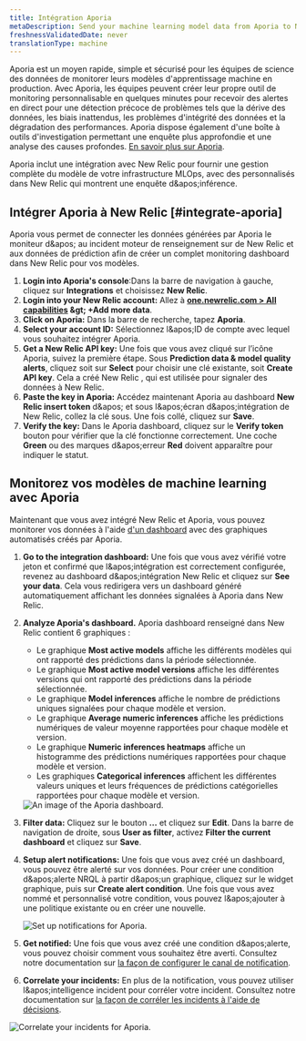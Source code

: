 ```yaml
---
title: Intégration Aporia
metaDescription: Send your machine learning model data from Aporia to New Relic to understand your model's performance.
freshnessValidatedDate: never
translationType: machine
---
```


Aporia est un moyen rapide, simple et sécurisé pour les équipes de science des données de monitorer leurs modèles d'apprentissage machine en production. Avec Aporia, les équipes peuvent créer leur propre outil de monitoring personnalisable en quelques minutes pour recevoir des alertes en direct pour une détection précoce de problèmes tels que la dérive des données, les biais inattendus, les problèmes d'intégrité des données et la dégradation des performances. Aporia dispose également d'une boîte à outils d'investigation permettant une enquête plus approfondie et une analyse des causes profondes. [En savoir plus sur Aporia](https://www.aporia.com).

Aporia inclut une intégration avec New Relic pour fournir une gestion complète du modèle de votre infrastructure MLOps, avec des <InlinePopover type="dashboards" />personnalisés dans New Relic qui montrent une enquête d&amp;apos;inférence.

## Intégrer Aporia à New Relic [#integrate-aporia]

Aporia vous permet de connecter les <InlinePopover type="alerts" />données générées par Aporia le moniteur d&amp;apos; au incident moteur de renseignement sur de New Relic et aux données de prédiction afin de créer un complet monitoring dashboard dans New Relic pour vos modèles.

1. <DNT>**Login into Aporia's console**</DNT>:Dans la barre de navigation à gauche, cliquez sur <DNT>**Integrations**</DNT> et choisissez <DNT>**New Relic**</DNT>.
2. <DNT>**Login into your New Relic account:**</DNT> Allez à <DNT>**[one.newrelic.com &gt; All capabilities](https://one.newrelic.com/all-capabilities) &amp;gt; +Add more data**</DNT>.
3. <DNT>**Click on Aporia:**</DNT> Dans la barre de recherche, tapez <DNT>**Aporia**</DNT>.
4. <DNT>**Select your account ID:**</DNT> Sélectionnez l&amp;apos;ID de compte avec lequel vous souhaitez intégrer Aporia.
5. <DNT>**Get a New Relic API key:**</DNT> Une fois que vous avez cliqué sur l’icône Aporia, suivez la première étape. Sous <DNT>**Prediction data &amp; model quality alerts**</DNT>, cliquez soit sur <DNT>**Select**</DNT> pour choisir une clé existante, soit <DNT>**Create API key**</DNT>. Cela a créé New Relic <InlinePopover type="licenseKey" />, qui est utilisée pour signaler des données à New Relic.
6. <DNT>**Paste the key in Aporia:**</DNT> Accédez maintenant Aporia au dashboard <DNT>**New Relic insert token**</DNT> d&amp;apos; et sous l&amp;apos;écran d&amp;apos;intégration de New Relic, collez la clé sous. Une fois collé, cliquez sur <DNT>**Save**</DNT>.
7. <DNT>**Verify the key:**</DNT> Dans le Aporia dashboard, cliquez sur le <DNT>**Verify token**</DNT> bouton pour vérifier que la clé fonctionne correctement. Une coche <DNT>**Green**</DNT> ou des marques d&amp;apos;erreur <DNT>**Red**</DNT> doivent apparaître pour indiquer le statut.

<InstallFeedback />

## Monitorez vos modèles de machine learning avec Aporia

Maintenant que vous avez intégré New Relic et Aporia, vous pouvez monitorer vos données à l'aide [d'un dashboard](/docs/query-your-data/explore-query-data/dashboards/introduction-dashboards/) avec des graphiques automatisés créés par Aporia.

1. <DNT>**Go to the integration dashboard:**</DNT> Une fois que vous avez vérifié votre jeton et confirmé que l&amp;apos;intégration est correctement configurée, revenez au dashboard d&amp;apos;intégration New Relic et cliquez sur <DNT>**See your data**</DNT>. Cela vous redirigera vers un dashboard généré automatiquement affichant les données signalées à Aporia dans New Relic.

2. <DNT>**Analyze Aporia's dashboard.**</DNT> Aporia dashboard renseigné dans New Relic contient 6 graphiques :

   * Le graphique <DNT>**Most active models**</DNT> affiche les différents modèles qui ont rapporté des prédictions dans la période sélectionnée.
   * Le graphique <DNT>**Most active model versions**</DNT> affiche les différentes versions qui ont rapporté des prédictions dans la période sélectionnée.
   * Le graphique <DNT>**Model inferences**</DNT> affiche le nombre de prédictions uniques signalées pour chaque modèle et version.
   * Le graphique <DNT>**Average numeric inferences**</DNT> affiche les prédictions numériques de valeur moyenne rapportées pour chaque modèle et version.
   * Le graphique <DNT>**Numeric inferences heatmaps**</DNT> affiche un histogramme des prédictions numériques rapportées pour chaque modèle et version.
   * Les graphiques <DNT>**Categorical inferences**</DNT> affichent les différentes valeurs uniques et leurs fréquences de prédictions catégorielles rapportées pour chaque modèle et version.

   <img title="An image of the Aporia dashboard" alt="An image of the Aporia dashboard." src="/images/model-performance-monitoring_screenshot-full_aporia-dashboard.webp" />

3. <DNT>**Filter data:**</DNT> Cliquez sur le bouton <DNT>**…**</DNT> et cliquez sur <DNT>**Edit**</DNT>. Dans la barre de navigation de droite, sous <DNT>**User as filter**</DNT>, activez <DNT>**Filter the current dashboard**</DNT> et cliquez sur <DNT>**Save**</DNT>.

4. <DNT>**Setup alert notifications:**</DNT> Une fois que vous avez créé un dashboard, vous pouvez être alerté sur vos données. Pour créer une condition d&amp;apos;alerte NRQL à partir d&amp;apos;un graphique, cliquez sur le widget graphique, puis sur <DNT>**Create alert condition**</DNT>. Une fois que vous avez nommé et personnalisé votre condition, vous pouvez l&amp;apos;ajouter à une politique existante ou en créer une nouvelle.

   <img title="Set up notifications for Aporia" alt="Set up notifications for Aporia." src="/images/model-performance-monitoring_screenshot-crop_aporia-create-alert.webp" />

5. <DNT>**Get notified:**</DNT> Une fois que vous avez créé une condition d&amp;apos;alerte, vous pouvez choisir comment vous souhaitez être averti. Consultez notre documentation sur [la façon de configurer le canal de notification](/docs/alerts-applied-intelligence/new-relic-alerts/alert-notifications/notification-channels-control-where-send-alerts).

6. <DNT>**Correlate your incidents:**</DNT> En plus de la notification, vous pouvez utiliser l&amp;apos;intelligence incident pour corréler votre incident. Consultez notre documentation sur [la façon de corréler les incidents à l'aide de décisions](/docs/alerts-applied-intelligence/applied-intelligence/incident-intelligence/change-applied-intelligence-correlation-logic-decisions).

<img title="Correlate your incidents for Aporia" alt="Correlate your incidents for Aporia." src="/images/model-performance-monitoring_screenshot-crop_aporia-correlation.webp" />
